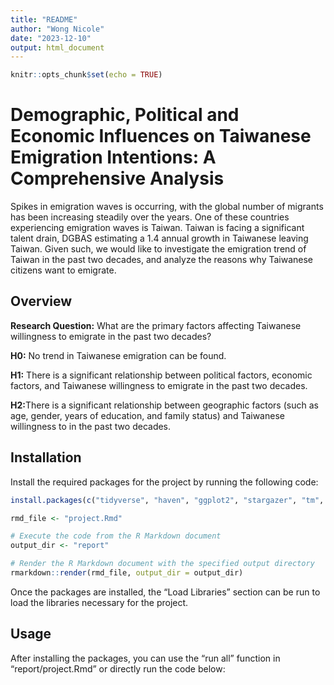 ```yaml
---
title: "README"
author: "Wong Nicole"
date: "2023-12-10"
output: html_document
---
```


```r
knitr::opts_chunk$set(echo = TRUE)
```

# Demographic, Political and Economic Influences on Taiwanese Emigration Intentions: A Comprehensive Analysis

Spikes in emigration waves is occurring, with the global number of migrants has been increasing steadily over the years. One of these countries experiencing emigration waves is Taiwan. Taiwan is facing a significant talent drain, DGBAS estimating a 1.4 annual growth in Taiwanese leaving Taiwan. Given such, we would like to investigate the emigration trend of Taiwan in the past two decades, and analyze the reasons why Taiwanese citizens want to emigrate.

## Overview

**Research Question:** What are the primary factors affecting Taiwanese willingness to emigrate in the past two decades?

**H0:** No trend in Taiwanese emigration can be found.

**H1:** There is a significant relationship between political factors, economic factors, and Taiwanese willingness to emigrate in the past two decades.

**H2:**There is a significant relationship between geographic factors (such as age, gender, years of education, and family status) and Taiwanese willingness to in the past two decades.

## Installation

Install the required packages for the project by running the following code:

```r
install.packages(c("tidyverse", "haven", "ggplot2", "stargazer", "tm", "wordcloud", "pdftools", "wordcloud2", "magick"))
```

```r
rmd_file <- "project.Rmd"

# Execute the code from the R Markdown document
output_dir <- "report"

# Render the R Markdown document with the specified output directory
rmarkdown::render(rmd_file, output_dir = output_dir)
```

Once the packages are installed, the "Load Libraries" section can be run to load the libraries necessary for the project.

## Usage

After installing the packages, you can use the "run all" function in "report/project.Rmd" or directly run the code below:
